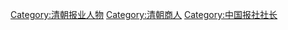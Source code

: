 [[Category:清朝报业人物|Category:清朝报业人物]]
[[Category:清朝商人|Category:清朝商人]]
[[Category:中国报社社长|Category:中国报社社长]]